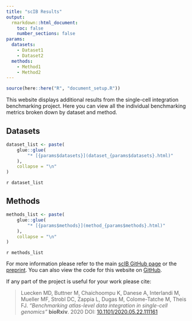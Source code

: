 ```yaml
---
title: "scIB Results"
output:
  rmarkdown::html_document:
    toc: false
    number_sections: false
params:
  datasets:
    - Dataset1
    - Dataset2
  methods:
    - Method1
    - Method2
---
```


```r
source(here::here("R", "document_setup.R"))
```

This website displays additional results from the single-cell integration benchmarking project. 
Here you can view all the individual benchmarking metrics broken down by dataset and method.

<div class = "row">
<div class = "col-md-2"></div>
<div class = "col-md-3">

## Datasets

```r
dataset_list <- paste(
    glue::glue(
        "* [{params$datasets}](dataset_{params$datasets}.html)"
    ),
    collapse = "\n"
)
```

`r dataset_list`

</div>
<div class = "col-md-2"></div>

<div class = "col-md-3">

## Methods

```r
methods_list <- paste(
    glue::glue(
        "* [{params$methods}](method_{params$methods}.html)"
    ),
    collapse = "\n"
)
```

`r methods_list`

</div>
<div class = "col-md-2"></div>
</div>

For more information please refer to the main [scIB GitHub page][scIB-github] or the [preprint][preprint].
You can also view the code for this website on [GitHub][scIB-results-github].

If any part of the project is useful for your work please cite:

> Luecken MD, Buttner M, Chaichoompu K, Danese A, Interlandi M, Mueller MF, Strobl DC, Zappia L, Dugas M, Colome-Tatche M, Theis FJ.
> _"Benchmarking atlas-level data integration in single-cell genomics"_
> **bioRxiv**. 2020
> DOI: [10.1101/2020.05.22.111161][preprint]

[scIB-github]: https://github.com/theislab/scib "scIB GitHub repository"
[scIB-results-github]: https://github.com/theislab/scib "scIB results GitHub repository"
[preprint]: https://doi.org/10.1101/2020.05.22.111161 "scIB preprint"
